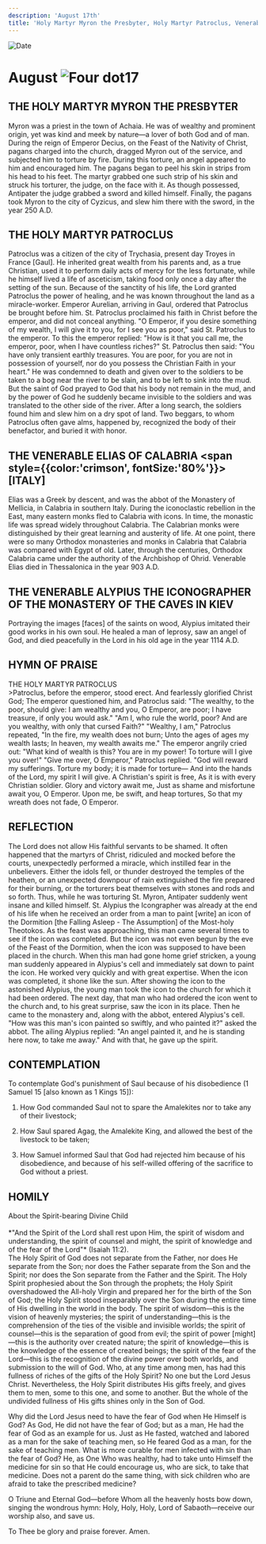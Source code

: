 ```yaml
---
description: 'August 17th'
title: 'Holy Martyr Myron the Presbyter, Holy Martyr Patroclus, Venerable Elias of Calabria, Venerable Alypius the Iconographer of the Kiev Caves'
---
```


<CustomPaginator />
<RunningHead />

<Image src="/title-imprint.png" height={68} width={50} alt="Date" className="title-imprint"/>

# <div id="date">August <Image className="four-dot" src="/four-dot.png" height={15} width={15} alt="Four dot" />17</div>

## THE HOLY MARTYR MYRON THE PRESBYTER

Myron was a priest in the town of Achaia. He was of wealthy and prominent origin, yet was kind and meek by nature—a lover of both God and of man. During the reign of Emperor Decius, on the Feast of the Nativity of Christ, pagans charged into the church, dragged Myron out of the service, and subjected him to torture by fire. During this torture, an angel appeared to him and encouraged him. The pagans began to peel his skin in strips from his head to his feet. The martyr grabbed one such strip of his skin and struck his torturer, the judge, on the face with it. As though possessed, Antipater the judge grabbed a sword and killed himself. Finally, the pagans took Myron to the city of Cyzicus, and slew him there with the sword, in the year 250 A.D.

## THE HOLY MARTYR PATROCLUS

Patroclus was a citizen of the city of Trychasia, present day Troyes in France [Gaul]. He inherited great wealth from his parents and, as a true Christian, used it to perform daily acts of mercy for the less fortunate, while he himself lived a life of asceticism, taking food only once a day after the setting of the sun. Because of the sanctity of his life, the Lord granted Patroclus the power of healing, and he was known throughout the land as a miracle-worker. Emperor Aurelian, arriving in Gaul, ordered that Patroclus be brought before him. St. Patroclus proclaimed his faith in Christ before the emperor, and did not conceal anything. "O Emperor, if you desire something of my wealth, I will give it to you, for I see you as poor," said St. Patroclus to the emperor. To this the emperor replied: "How is it that you call me, the emperor, poor, when I have countless riches?" St. Patroclus then said: "You have only transient earthly treasures. You are poor, for you are not in possession of yourself, nor do you possess the Christian Faith in your heart." He was condemned to death and given over to the soldiers to be taken to a bog near the river to be slain, and to be left to sink into the mud. But the saint of God prayed to God that his body not remain in the mud, and by the power of God he suddenly became invisible to the soldiers and was translated to the other side of the river. After a long search, the soldiers found him and slew him on a dry spot of land. Two beggars, to whom Patroclus often gave alms, happened by, recognized the body of their benefactor, and buried it with honor.

## THE VENERABLE ELIAS OF CALABRIA <span style={{color:'crimson', fontSize:'80%'}}>[ITALY]</span>

Elias was a Greek by descent, and was the abbot of the Monastery of Mellicia, in Calabria in southern Italy. During the iconoclastic rebellion in the East, many eastern monks fled to Calabria with icons. In time, the monastic life was spread widely throughout Calabria. The Calabrian monks were distinguished by their great learning and austerity of life. At one point, there were so many Orthodox monasteries and monks in Calabria that Calabria was compared with Egypt of old. Later, through the centuries, Orthodox Calabria came under the authority of the Archbishop of Ohrid. Venerable Elias died in Thessalonica in the year 903 A.D.

## THE VENERABLE ALYPIUS THE ICONOGRAPHER OF THE MONASTERY OF THE CAVES IN KIEV

Portraying the images [faces] of the saints on wood, Alypius imitated their good works in his own soul. He healed a man of leprosy, saw an angel of God, and died peacefully in the Lord in his old age in the year 1114 A.D.


## HYMN OF PRAISE
<div style={{textAlign:'center', color:'crimson', fontWeight:'bold'}}>
THE HOLY MARTYR PATROCLUS
</div>
>Patroclus, before the emperor, stood erect.  
And fearlessly glorified Christ God;  
The emperor questioned him, and Patroclus said:  
"The wealthy, to the poor, should give:  
I am wealthy and you, O Emperor, are poor;  
I have treasure, if only you would ask."  
"Am I, who rule the world, poor?  
And are you wealthy, with only that cursed Faith?"  
"Wealthy, I am," Patroclus repeated,  
"In the fire, my wealth does not burn;  
Unto the ages of ages my wealth lasts;  
In heaven, my wealth awaits me."  
The emperor angrily cried out:  
"What kind of wealth is this? You are in my power!  
To torture will I give you over!"  
"Give me over, O Emperor," Patroclus replied.  
"God will reward my sufferings.  
Torture my body; it is made for torture—  
And into the hands of the Lord, my spirit I will give.  
A Christian's spirit is free,  
As it is with every Christian soldier.  
Glory and victory await me,  
Just as shame and misfortune await you, O Emperor.  
Upon me, be swift, and heap tortures,  
So that my wreath does not fade, O Emperor.  


## REFLECTION

The Lord does not allow His faithful servants to be shamed. It often happened that the martyrs of Christ, ridiculed and mocked before the courts, unexpectedly performed a miracle, which instilled fear in the unbelievers. Either the idols fell, or thunder destroyed the temples of the heathen, or an unexpected downpour of rain extinguished the fire prepared for their burning, or the torturers beat themselves with stones and rods and so forth. Thus, while he was torturing St. Myron, Antipater suddenly went insane and killed himself. St. Alypius the Icongrapher was already at the end of his life when he received an order from a man to paint [write] an icon of the Dormition [the Falling Asleep - The Assumption] of the Most-holy Theotokos. As the feast was approaching, this man came several times to see if the icon was completed. But the icon was not even begun by the eve of the Feast of the Dormition, when the icon was supposed to have been placed in the church. When this man had gone home grief stricken, a young man suddenly appeared in Alypius's cell and immediately sat down to paint the icon. He worked very quickly and with great expertise. When the icon was completed, it shone like the sun. After showing the icon to the astonished Alypius, the young man took the icon to the church for which it had been ordered. The next day, that man who had ordered the icon went to the church and, to his great surprise, saw the icon in its place. Then he came to the monastery and, along with the abbot, entered Alypius's cell. "How was this man's icon painted so swiftly, and who painted it?" asked the abbot. The ailing Alypius replied: "An angel painted it, and he is standing here now, to take me away." And with that, he gave up the spirit.


## CONTEMPLATION

To contemplate God's punishment of Saul because of his disobedience (1 Samuel 15 [also known as 1 Kings 15]):

1. How God commanded Saul not to spare the Amalekites nor to take any of their livestock;

2. How Saul spared Agag, the Amalekite King, and allowed the best of the livestock to be taken;

3. How Samuel informed Saul that God had rejected him because of his disobedience, and because of his self-willed offering of the sacrifice to God without a priest.


## HOMILY
<div style={{textAlign:'center', color:'crimson', fontWeight:'bold'}}>
About the Spirit-bearing Divine Child
</div>
<br />
<div style={{textAlign:'right'}}>
*"And the Spirit of the Lord shall rest upon Him, the spirit of wisdom and understanding, the spirit of counsel and might, the spirit of knowledge and of the fear of the Lord"* (Isaiah 11:2).
</div>
The Holy Spirit of God does not separate from the Father, nor does He separate from the Son; nor does the Father separate from the Son and the Spirit; nor does the Son separate from the Father and the Spirit. The Holy Spirit prophesied about the Son through the prophets; the Holy Spirit overshadowed the All-holy Virgin and prepared her for the birth of the Son of God; the Holy Spirit stood inseparably over the Son during the entire time of His dwelling in the world in the body. The spirit of wisdom—this is the vision of heavenly mysteries; the spirit of understanding—this is the comprehension of the ties of the visible and invisible worlds; the spirit of counsel—this is the separation of good from evil; the spirit of power [might]—this is the authority over created nature; the spirit of knowledge—this is the knowledge of the essence of created beings; the spirit of the fear of the Lord—this is the recognition of the divine power over both worlds, and submission to the will of God. Who, at any time among men, has had this fullness of riches of the gifts of the Holy Spirit? No one but the Lord Jesus Christ. Nevertheless, the Holy Spirit distributes His gifts freely, and gives them to men, some to this one, and some to another. But the whole of the undivided fullness of His gifts shines only in the Son of God.

Why did the Lord Jesus need to have the fear of God when He Himself is God? As God, He did not have the fear of God; but as a man, He had the fear of God as an example for us. Just as He fasted, watched and labored as a man for the sake of teaching men, so He feared God as a man, for the sake of teaching men. What is more curable for men infected with sin than the fear of God? He, as One Who was healthy, had to take unto Himself the medicine for sin so that He could encourage us, who are sick, to take that medicine. Does not a parent do the same thing, with sick children who are afraid to take the prescribed medicine?

O Triune and Eternal God—before Whom all the heavenly hosts bow down, singing the wondrous hymn: Holy, Holy, Holy, Lord of Sabaoth—receive our worship also, and save us.

To Thee be glory and praise forever. Amen.